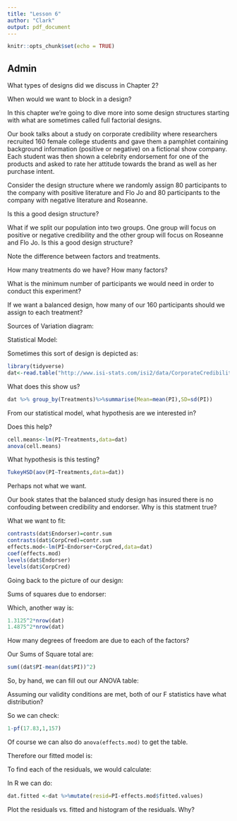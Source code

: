 ```yaml
---
title: "Lesson 6"
author: "Clark"
output: pdf_document
---
```


```r
knitr::opts_chunk$set(echo = TRUE)
```

## Admin

What types of designs did we discuss in Chapter 2?

\vspace{.5in}

When would we want to block in a design?

\vspace{.5in}

In this chapter we're going to dive more into some design structures starting with what are sometimes called full factorial designs.  

Our book talks about a study on corporate credibility where researchers recruited 160 female college students and gave them a pamphlet containing background information (positive or negative) on a fictional show company.  Each student was then shown a celebrity endorsement for one of the products and asked to rate her attitude towards the brand as well as her purchase intent.

Consider the design structure where we randomly assign 80 participants to the company with positive literature and Flo Jo and 80 participants to the company with negative literature and Roseanne.

Is this a good design structure?

\vspace{.5in}

What if we split our population into two groups.  One group will focus on positive or negative credibility and the other group will focus on Roseanne and Flo Jo.  Is this a good design structure?

\vspace{.5in}

Note the difference between factors and treatments.

\vspace{.5in}

How many treatments do we have?  How many factors?

\vspace{.5in}

What is the minimum number of participants we would need in order to conduct this experiment?

\vspace{.5in}

If we want a balanced design, how many of our 160 participants should we assign to each treatment?

\vspace{.5in}

Sources of Variation diagram:

\vspace{1.in}

Statistical Model:

\vspace{1.in}

Sometimes this sort of design is depicted as:

\vspace{1.in}

```r
library(tidyverse)
dat<-read.table("http://www.isi-stats.com/isi2/data/CorporateCredibility.txt",header=T)
```

What does this show us?

```r
dat %>% group_by(Treatments)%>%summarise(Mean=mean(PI),SD=sd(PI))
```

From our statistical model, what hypothesis are we interested in?

\vspace{1.in}

Does this help?

```r
cell.means<-lm(PI~Treatments,data=dat)
anova(cell.means)
```
What hypothesis is this testing?

\vspace{.5in}
```r
TukeyHSD(aov(PI~Treatments,data=dat))
```

Perhaps not what we want.

Our book states that the balanced study design has insured there is no confouding between credibility and endorser.  Why is this statment true?

\vspace{.5in}

What we want to fit:

```r
contrasts(dat$Endorser)=contr.sum
contrasts(dat$CorpCred)=contr.sum
effects.mod<-lm(PI~Endorser+CorpCred,data=dat)
coef(effects.mod)
levels(dat$Endorser)
levels(dat$CorpCred)
```

Going back to the picture of our design:

\vspace{1.in}

Sums of squares due to endorser:

\vspace{1.in}

Which, another way is:

```r
1.3125^2*nrow(dat)
1.4875^2*nrow(dat)
```
How many degrees of freedom are due to each of the factors?

Our Sums of Square total are:
```r
sum((dat$PI-mean(dat$PI))^2)
```
So, by hand, we can fill out our ANOVA table:

\vspace{1.in}

Assuming our validity conditions are met, both of our F statistics have what distribution?

\vspace{.5in}

So we can check:

```r
1-pf(17.83,1,157)
```

Of course we can also do `anova(effects.mod)` to get the table.

Therefore our fitted model is:

\vspace{.5in}

To find each of the residuals, we would calculate:

\vspace{.5in}

In R we can do:
```r
dat.fitted <-dat %>%mutate(resid=PI-effects.mod$fitted.values)
```

Plot the residuals vs. fitted and histogram of the residuals.  Why?

\vspace{.5in}
